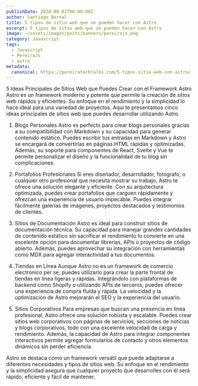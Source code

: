 ```yaml
---
publishDate: 2024-08-01T00:00:00Z
author: Santiago Bernal
title: 5 tipos de sitio web que se pueden hacer con Astro
excerpt: 5 tipos de sitio web que se pueden hacer con Astro
image: ~/assets/images/posts/banners/pereirajs.png
category: Javascript
tags:
  - Javascript
  - PereiraJs
  - astro
metadata:
  canonical: https://pereiratechtalks.com/5-tipos-sitio-web-con-astro/
---
```


5 Ideas Principales de Sitios Web que Puedes Crear con el Framework Astro
Astro es un framework moderno y potente que permite la creación de sitios web rápidos y eficientes. Su enfoque en el rendimiento y la simplicidad lo hace ideal para una variedad de proyectos. Aquí te presentamos cinco ideas principales de sitios web que puedes desarrollar utilizando Astro.

1. Blogs Personales
Astro es perfecto para crear blogs personales gracias a su compatibilidad con Markdown y su capacidad para generar contenido estático. Puedes escribir tus entradas en Markdown y Astro se encargará de convertirlas en páginas HTML rápidas y optimizadas. Además, su soporte para componentes de React, Svelte y Vue te permite personalizar el diseño y la funcionalidad de tu blog sin complicaciones.

2. Portafolios Profesionales
Si eres diseñador, desarrollador, fotógrafo, o cualquier otro profesional que necesita mostrar su trabajo, Astro te ofrece una solución elegante y eficiente. Con su arquitectura optimizada, puedes crear portafolios que carguen rápidamente y ofrezcan una experiencia de usuario impecable. Puedes integrar fácilmente galerías de imágenes, proyectos destacados y testimonios de clientes.

3. Sitios de Documentación
Astro es ideal para construir sitios de documentación técnica. Su capacidad para manejar grandes cantidades de contenido estático sin sacrificar el rendimiento lo convierte en una excelente opción para documentar librerías, APIs o proyectos de código abierto. Además, puedes aprovechar su integración con herramientas como MDX para agregar interactividad a tus documentos.

4. Tiendas en Línea
Aunque Astro no es un framework de comercio electrónico per se, puedes utilizarlo para crear la parte frontal de tiendas en línea ligeras y rápidas. Integrándolo con plataformas de backend como Shopify o utilizando APIs de terceros, puedes ofrecer una experiencia de compra fluida y rápida. La velocidad y la optimización de Astro mejorarán el SEO y la experiencia del usuario.

5. Sitios Corporativos
Para empresas que buscan una presencia en línea profesional, Astro ofrece una solución robusta y escalable. Puedes crear sitios web corporativos con páginas de servicios, secciones de noticias y blogs corporativos, todo con una excelente velocidad de carga y rendimiento. Además, la capacidad de Astro para integrar componentes interactivos permite agregar formularios de contacto y otros elementos dinámicos sin perder eficiencia.

Astro se destaca como un framework versátil que puede adaptarse a diferentes necesidades y tipos de sitios web. Su enfoque en el rendimiento y la simplicidad asegura que cualquier proyecto que desarrolles con él será rápido, eficiente y fácil de mantener.







